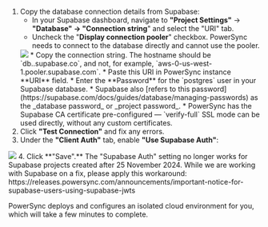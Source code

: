
1. Copy the database connection details from Supabase:
   * In your Supabase dashboard, navigate to **"Project Settings"** \-> **"Database" -> "Connection string**" and select the "URI" tab.
   * Uncheck the "**Display connection pooler**" checkbox. PowerSync needs to connect to the database directly and cannot use the pooler.
    <Frame caption="It is important to uncheck this checkbox">
    <img src="/images/integration-3.png"/>
    </Frame>
   * Copy the connection string. The hostname should be `db.<PROJECT-ID>.supabase.co`, and not, for example, `aws-0-us-west-1.pooler.supabase.com`.
   * Paste this URI in PowerSync instance **URI** field.
   * Enter the **Password** for the `postgres` user in your Supabase database.
     * Supabase also [refers to this password](https://supabase.com/docs/guides/database/managing-passwords) as the _database password_ or _project password_.
   * PowerSync has the Supabase CA certificate pre-configured — `verify-full` SSL mode can be used directly, without any custom certificates.
2. Click **"Test Connection"** and fix any errors.
3. Under the **"Client Auth"** tab, enable **"Use Supabase Auth"**:
  <Frame caption="PowerSync fetches the Supabase JWT key directly from the database.">
    <img src="/images/integration-4.png"/>
  </Frame>
4. Click **"Save".**

<Note>
The "Supabase Auth" setting no longer works for Supabase projects created after 25 November 2024. While we are working with Supabase on a fix, please apply this workaround: https://releases.powersync.com/announcements/important-notice-for-supabase-users-using-supabase-jwts
</Note>

PowerSync deploys and configures an isolated cloud environment for you, which will take a few minutes to complete.